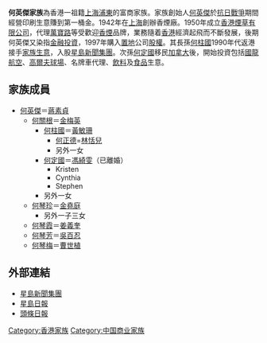 '''何英傑家族'''為香港一祖籍[[上海|上海]][[浦東|浦東]]的富商家族。家族創始人[[何英傑|何英傑]]於[[抗日戰爭|抗日戰爭]]期間經營印刷生意賺到第一桶金。1942年在[[上海|上海]]創辦香煙廠。1950年成立[[香港煙草有限公司|香港煙草有限公司]]，代理[[萬寶路|萬寶路]]等受歡迎[[香煙|香煙]]品牌，業務隨着[[香港|香港]]經濟起飛而不斷發展，後期何英傑又染指[[金融|金融]][[投資|投資]]，1997年購入[[置地|置地]]公司[[股權|股權]]。其長孫[[何柱國_(香港)|何柱國]]1990年代返港接手[[家族生意|家族生意]]，入股[[星島新聞集團|星島新聞集團]]。次孫[[何定國|何定國]]移民[[加拿大|加拿大]]後，開始投資包括[[國龍航空|國龍航空]]、[[高爾夫球場|高爾夫球場]]、名牌車代理、[[飲料|飲料]]及[[食品|食品]]生意。

==家族成員==
* [[何英傑|何英傑]]＝[[蔣素貞|蔣素貞]]
** [[何關根|何關根]]＝[[金梅英|金梅英]]
*** [[何柱國_(香港)|何柱國]]＝[[黃敏珊|黃敏珊]]
****[[何正德|何正德]]=[[林恬兒|林恬兒]]
**** 另外一女
*** [[何定國|何定國]]＝[[馮綺雯|馮綺雯]]（已離婚）
**** Kristen
**** Cynthia
**** Stephen
*** 另外一女
** [[何琴珍|何琴珍]]＝[[金堯庭|金堯庭]]
*** 另外一子三女
** [[何琴霞|何琴霞]]＝[[姜義奎|姜義奎]]
** [[何琴芳|何琴芳]]＝[[吳百忍|吳百忍]]
** [[何琴梅|何琴梅]]＝[[曹世植|曹世植]]

==外部連結==
*[http://www.singtaonewscorp.com/ 星島新聞集團] {{Wayback|url=http://www.singtaonewscorp.com/ |date=20201121141101 }}
*[https://web.archive.org/web/20090515034139/http://www.singtao.com/ 星島日報]
*[http://www.hkheadline.com/ 頭條日報] {{Wayback|url=http://www.hkheadline.com/ |date=20131019135243 }}

[[Category:香港家族|Category:香港家族]]
[[Category:中国商业家族|Category:中国商业家族]]